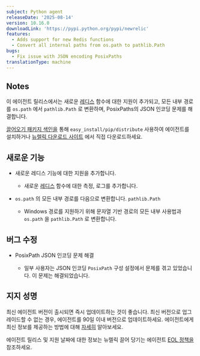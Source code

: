 ```yaml
---
subject: Python agent
releaseDate: '2025-08-14'
version: 10.16.0
downloadLink: 'https://pypi.python.org/pypi/newrelic'
features:
  - Adds support for new Redis functions
  - Convert all internal paths from os.path to pathlib.Path
bugs:
  - Fix issue with JSON encoding PosixPaths
translationType: machine
---
```


## Notes

이 에이전트 릴리스에서는 새로운 [레디스](https://pypi.org/project/redis/) 함수에 대한 지원이 추가되고, 모든 내부 경로를 `os.path` 에서 `pathlib.Path` 로 변환하며, PosixPaths의 JSON 인코딩 문제를 해결합니다.

[끌어오기 패키지 색인을](https://pypi.python.org/pypi/newrelic) 통해 `easy_install/pip/distribute` 사용하여 에이전트를 설치하거나 [뉴렐릭 다운로드 사이트](https://download.newrelic.com/python_agent/release) 에서 직접 다운로드하세요.

## 새로운 기능

* 새로운 레디스 기능에 대한 지원을 추가합니다.

  * 새로운 [레디스](https://pypi.org/project/redis/) 함수에 대한 측정, 로그를 추가합니다.

* `os.path` 의 모든 내부 경로를 다음으로 변환합니다. `pathlib.Path`

  * Windows 경로를 지원하기 위해 문자열 기반 경로의 모든 내부 사용법과 `os.path` 을 `pathlib.Path` 로 변환합니다.

## 버그 수정

* PosixPath JSON 인코딩 문제 해결

  * 일부 사용자는 JSON 인코딩 `PosixPath` 구성 설정에서 문제를 겪고 있었습니다. 이 문제는 해결되었습니다.

## 지지 성명

최신 에이전트 버전이 출시되면 즉시 업데이트하는 것이 좋습니다. 최신 버전으로 업그레이드할 수 없는 경우, 에이전트를 90일 이내 버전으로 업데이트하세요. 에이전트에게 최신 정보를 제공하는 방법에 대해 [자세히](/docs/new-relic-solutions/new-relic-one/install-configure/update-new-relic-agent/) 알아보세요.

에이전트 릴리스 및 지원 날짜에 대한 정보는 뉴렐릭 끌어 당기는 에이전트 [EOL 정책을](/docs/apm/agents/python-agent/getting-started/python-agent-eol-policy/) 참조하세요.